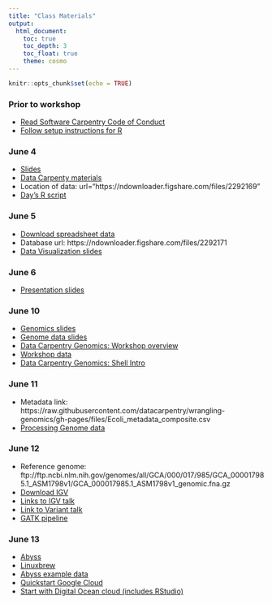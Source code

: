 ```yaml
---
title: "Class Materials"
output: 
  html_document:
    toc: true
    toc_depth: 3
    toc_float: true
    theme: cosmo
---
```


```r
knitr::opts_chunk$set(echo = TRUE)
```

### Prior to workshop
* [Read Software Carpentry Code of Conduct](https://docs.carpentries.org/topic_folders/policies/code-of-conduct.html)
* [Follow setup instructions for R](https://datacarpentry.org/r-socialsci/setup.html)

### June 4
* [Slides](https://docs.google.com/presentation/d/1l-84JaWBtBrbY-ts3rnKypRLO8YF0skyCHQfkhMPWZE/edit?usp=sharing)
* [Data Carpenty materials](https://datacarpentry.org/R-ecology-lesson/index.html)
* Location of data: url="https://ndownloader.figshare.com/files/2292169"
* [Day's R script](https://github.com/rachelss/LaSabana_Genomics/blob/master/DataCarpentry/portal_project.R)

### June 5
* [Download spreadsheet data](https://ndownloader.figshare.com/files/2252083)
* Database url: https://ndownloader.figshare.com/files/2292171
* [Data Visualization slides](dataviz.html)

### June 6
* [Presentation slides](https://docs.google.com/presentation/d/1JFtv-pxMjxIgRpnd86MfBY8mKY3enDpuSolzaIwh1-0/edit?usp=sharing)

### June 10
* [Genomics slides](https://docs.google.com/presentation/d/1e9DEu2cjiHFzlHkhAm2I55EvAV-z5f3431a7OKiMq8I/edit?usp=sharing)
* [Genome data slides](https://docs.google.com/presentation/d/1TLpMkC5wOxtkNyusr_TUbxUIZ5BUwio6iYzr8vRc4t8/edit?usp=sharing)
* [Data Carpentry Genomics: Workshop overview](https://datacarpentry.org/genomics-workshop/)
* [Workshop data](https://docs.google.com/presentation/d/1h-8RIWCI_ojHRzeXAc_lRPaCr2WWDl4xtfp22BeY3Zg/edit?usp=sharing)
* [Data Carpentry Genomics: Shell Intro](https://datacarpentry.org/shell-genomics/)

### June 11
* Metadata link: https://raw.githubusercontent.com/datacarpentry/wrangling-genomics/gh-pages/files/Ecoli_metadata_composite.csv
* [Processing Genome data](https://datacarpentry.org/wrangling-genomics/)

### June 12
* Reference genome: ftp://ftp.ncbi.nlm.nih.gov/genomes/all/GCA/000/017/985/GCA_000017985.1_ASM1798v1/GCA_000017985.1_ASM1798v1_genomic.fna.gz
* [Download IGV](https://www.broadinstitute.org/software/igv/)
* [Links to IGV talk](https://www.youtube.com/watch?v=ZPyeHzomH-U)
* [Link to Variant talk](https://www.youtube.com/watch?v=q9J2tYoZf4s&list=PLbhQIHW7hn4jheSXtExOb07RJVvekH4gz&index=6&t=0s)
* [GATK pipeline](https://software.broadinstitute.org/gatk/)

### June 13
* [Abyss](https://github.com/bcgsc/abyss)
* [Linuxbrew](https://docs.brew.sh/Homebrew-on-Linux)
* [Abyss example data](http://www.bcgsc.ca/platform/bioinfo/software/abyss/releases/1.3.4/test-data.tar.gz)
* [Quickstart Google Cloud](https://cloud.google.com/compute/docs/quickstart-linux)
* [Start with Digital Ocean cloud (includes RStudio)](https://deanattali.com/2015/05/09/setup-rstudio-shiny-server-digital-ocean/)

